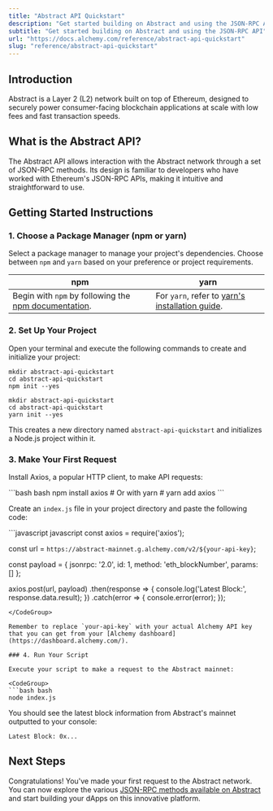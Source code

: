 ```yaml
---
title: "Abstract API Quickstart"
description: "Get started building on Abstract and using the JSON-RPC API"
subtitle: "Get started building on Abstract and using the JSON-RPC API"
url: "https://docs.alchemy.com/reference/abstract-api-quickstart"
slug: "reference/abstract-api-quickstart"
---
```


## Introduction

Abstract is a Layer 2 (L2) network built on top of Ethereum, designed to securely power consumer-facing blockchain applications at scale with low fees and fast transaction speeds.

## What is the Abstract API?

The Abstract API allows interaction with the Abstract network through a set of JSON-RPC methods. Its design is familiar to developers who have worked with Ethereum's JSON-RPC APIs, making it intuitive and straightforward to use.

## Getting Started Instructions

### 1. Choose a Package Manager (npm or yarn)

Select a package manager to manage your project's dependencies. Choose between `npm` and `yarn` based on your preference or project requirements.

| npm                                                                                                                       | yarn                                                                                                |
| ------------------------------------------------------------------------------------------------------------------------- | --------------------------------------------------------------------------------------------------- |
| Begin with `npm` by following the [npm documentation](https://docs.npmjs.com/downloading-and-installing-node-js-and-npm). | For `yarn`, refer to [yarn's installation guide](https://classic.yarnpkg.com/lang/en/docs/install). |

### 2. Set Up Your Project

Open your terminal and execute the following commands to create and initialize your project:

```shell
mkdir abstract-api-quickstart
cd abstract-api-quickstart
npm init --yes
```

```shell
mkdir abstract-api-quickstart
cd abstract-api-quickstart
yarn init --yes
```

This creates a new directory named `abstract-api-quickstart` and initializes a Node.js project within it.

### 3. Make Your First Request

Install Axios, a popular HTTP client, to make API requests:

<CodeGroup>
  ```bash bash
  npm install axios
  # Or with yarn
  # yarn add axios
  ```
</CodeGroup>

Create an `index.js` file in your project directory and paste the following code:

<CodeGroup>
  ```javascript javascript
  const axios = require('axios');

  const url = `https://abstract-mainnet.g.alchemy.com/v2/${your-api-key}`;

  const payload = {
    jsonrpc: '2.0',
    id: 1,
    method: 'eth_blockNumber',
    params: []
  };

  axios.post(url, payload)
    .then(response => {
      console.log('Latest Block:', response.data.result);
    })
    .catch(error => {
      console.error(error);
    });
  ```
</CodeGroup>

Remember to replace `your-api-key` with your actual Alchemy API key that you can get from your [Alchemy dashboard](https://dashboard.alchemy.com/).

### 4. Run Your Script

Execute your script to make a request to the Abstract mainnet:

<CodeGroup>
  ```bash bash
  node index.js
  ```
</CodeGroup>

You should see the latest block information from Abstract's mainnet outputted to your console:

```shell
Latest Block: 0x...
```

## Next Steps

Congratulations! You've made your first request to the Abstract network. You can now explore the various [JSON-RPC methods available on Abstract](/reference/abstract-api-endpoints) and start building your dApps on this innovative platform.

